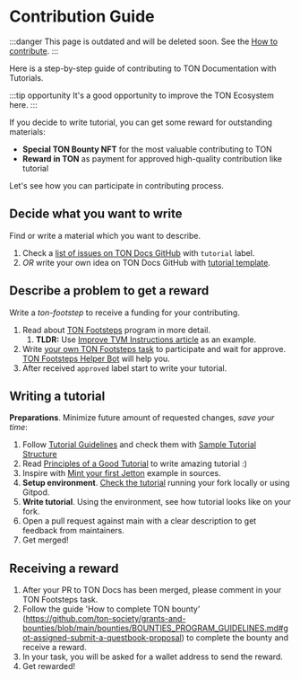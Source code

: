 

# Contribution Guide

:::danger
This page is outdated and will be deleted soon.
See the [How to contribute](/v3/contribute/).
:::

Here is a step-by-step guide of contributing to TON Documentation with Tutorials.

:::tip opportunity
It's a good opportunity to improve the TON Ecosystem here.
:::

If you decide to write tutorial, you can get some reward for outstanding materials:
- **Special TON Bounty NFT** for the most valuable contributing to TON
- **Reward in TON** as payment for approved high-quality contribution like tutorial

Let's see how you can participate in contributing process.

## Decide what you want to write

Find or write a material which you want to describe.
1. Check a [list of issues on TON Docs GitHub](https://github.com/ton-community/ton-docs/issues) with `tutorial` label.
2. _OR_ write your own idea on TON Docs GitHub with [tutorial template](https://github.com/ton-community/ton-docs/issues/new?assignees=&labels=feature+%3Asparkles%3A%2Ccontent+%3Afountain_pen%3A&template=suggest_tutorial.yaml&title=Suggest+a+tutorial).

## Describe a problem to get a reward

Write a _ton-footstep_ to receive a funding for your contributing.
1. Read about [TON Footsteps](https://github.com/ton-society/ton-footsteps) program in more detail.
    1. **TLDR:** Use [Improve TVM Instructions article](https://github.com/ton-society/grants-and-bounties/issues/361) as an example.
2. Write [your own TON Footsteps task](https://github.com/ton-society/ton-footsteps/issues/new/choose) to participate and wait for approve. [TON Footsteps Helper Bot](https://t.me/footsteps_helper_bot) will help you.
3. After received `approved` label start to write your tutorial.

## Writing a tutorial

**Preparations**. Minimize future amount of requested changes, _save your time_:
1. Follow [Tutorial Guidelines](/v3/contribute/contribution-rules) and check them with [Sample Tutorial Structure](/v3/contribute/tutorials/sample-tutorial)
2. Read [Principles of a Good Tutorial](/v3/contribute/tutorials/principles-of-a-good-tutorial) to write amazing tutorial :)
3. Inspire with [Mint your first Jetton](/v3/guidelines/dapps/tutorials/mint-your-first-token) example in sources.
4. **Setup environment**. [Check the tutorial](/v3/contribute#online-one-click-contribution-setup) running your fork locally or using Gitpod.
5. **Write tutorial**. Using the environment, see how tutorial looks like on your fork.
6. Open a pull request against main with a clear description to get feedback from maintainers.
7. Get merged!

## Receiving a reward

1. After your PR to TON Docs has been merged, please comment in your TON Footsteps task.
2. Follow the guide 'How to complete TON bounty' (https://github.com/ton-society/grants-and-bounties/blob/main/bounties/BOUNTIES_PROGRAM_GUIDELINES.md#got-assigned-submit-a-questbook-proposal) to complete the bounty and receive a reward.
3. In your task, you will be asked for a wallet address to send the reward.
4. Get rewarded!

<Feedback />
